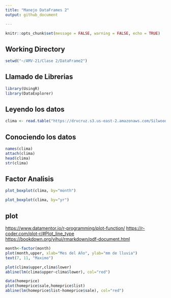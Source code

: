 ```yaml
---
title: "Manejo DataFrames 2"
output: github_document

---
```


```r
knitr::opts_chunk$set(message = FALSE, warning = FALSE, echo = TRUE)
```

## Working Directory

```r
setwd("~/AMV-21/Clase 2/DataFrame2")
```

## Llamado de Librerias

```r
library(UsingR)
library(DataExplorer)
```

## Leyendo los datos

```r
clima <- read.table("https://drvcruz.s3.us-east-2.amazonaws.com/SilwoodWeather.txt", header = T)
```

## Conociendo los datos

```r
names(clima)
attach(clima)
head(clima)
str(clima)
```

## Factor Analisis 

```r
plot_boxplot(clima, by="month")
```


```r
plot_boxplot(clima, by="yr")
```


## plot

<https://www.datamentor.io/r-programming/plot-function/>
<https://r-coder.com/plot-r/#Plot_line_type>
<https://bookdown.org/yihui/rmarkdown/pdf-document.html>

```r
month<-factor(month)
plot(month,upper, xlab="Mes del Año", ylab="mm de lluvia")
text(7, 11, "Maximo")
```
```r

plot(clima$upper,clima$lower)
abline(lm(clima$upper~clima$lower), col="red")

```

```r
data(homeprice)
plot(homeprice$sale,homeprice$list)
abline(lm(homeprice$list~homeprice$sale), col="red")

```